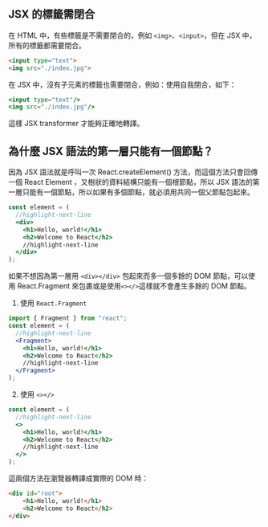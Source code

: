 ## JSX 的標籤需閉合

在 HTML 中，有些標籤是不需要閉合的，例如 `<img>`、`<input>`，但在 JSX 中，所有的標籤都需要閉合。

```HTML
<input type="text">
<img src="./index.jpg">

```

在 JSX 中，沒有子元素的標籤也需要閉合，例如：使用自我閉合，如下：

```jsx
<input type="text"/>
<img src="./index.jpg"/>

```

這樣 JSX transformer 才能夠正確地轉譯。

## 為什麼 JSX 語法的第一層只能有一個節點？

因為 JSX 語法就是呼叫一次 React.createElement() 方法，而這個方法只會回傳一個 React Element ，又樹狀的資料結構只能有一個根節點，所以 JSX 語法的第一層只能有一個節點，所以如果有多個節點，就必須用共同一個父節點包起來。

```jsx
const element = (
  //highlight-next-line
  <div>
    <h1>Hello, world!</h1>
    <h2>Welcome to React</h2>
    //highlight-next-line
  </div>
);
```

如果不想因為第一層用 `<div></div>` 包起來而多一個多餘的 DOM 節點，可以使用 React.Fragment 來包裹或是使用`<></>`這樣就不會產生多餘的 DOM 節點。

1. 使用 `React.Fragment`

```jsx
import { Fragment } from "react";
const element = (
  //highlight-next-line
  <Fragment>
    <h1>Hello, world!</h1>
    <h2>Welcome to React</h2>
    //highlight-next-line
  </Fragment>
);
```

2. 使用 `<></>`

```jsx
const element = (
  //highlight-next-line
  <>
    <h1>Hello, world!</h1>
    <h2>Welcome to React</h2>
    //highlight-next-line
  </>
);
```

這兩個方法在瀏覽器轉譯成實際的 DOM 時：

```HTML
<div id="root">
    <h1>Hello, world!</h1>
    <h2>Welcome to React</h2>
</div>
```
